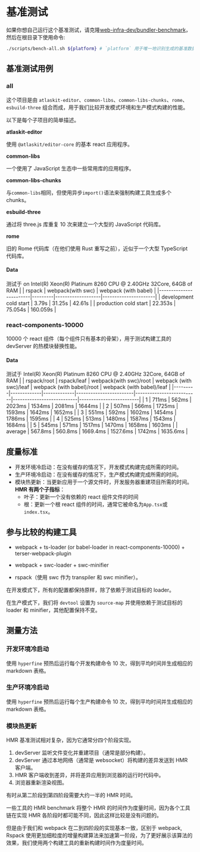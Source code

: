 # 基准测试

如果你想自己运行这个基准测试，请克隆[web-infra-dev/bundler-benchmark](https://github.com/web-infra-dev/bundler-benchmark)，然后在根目录下使用命令:

```bash
./scripts/bench-all.sh ${platform} # `platform` 用于唯一地识别生成的基准数据。
```

## 基准测试用例

### all

这个项目是由 `atlaskit-editor`、`common-libs`、`common-libs-chunks`、`rome`、`esbuild-three` 组合而成，用于我们比较开发模式环境和生产模式构建的性能。

以下是每个子项目的简单描述。

**atlaskit-editor**

使用 `@atlaskit/editor-core` 的基本 react 应用程序。

**common-libs**

一个使用了 JavaScript 生态中一些常用库的应用程序。

**common-libs-chunks**

与`common-libs`相同，但使用异步`import()`语法来强制构建工具生成多个 chunks。

**esbuild-three**

通过将 three.js 库重复 10 次来建立一个大型的 JavaScript 代码库。

**rome**

旧的 Rome 代码库（在他们使用 Rust 重写之前），近似于一个大型 TypeScript 代码库。

#### Data

测试于 on Intel(R) Xeon(R) Platinum 8260 CPU @ 2.40GHz 32Core, 64GB of RAM
| | rspack | webpack(with swc) | webpack (with babel) |
|------------------------|---------|-------------------|----------------------|
| development cold start | 3.79s | 31.25s | 42.61s |
| production cold start | 22.353s | 75.054s | 160.059s |

### react-components-10000

10000 个 react 组件（每个组件只有基本的骨架），用于测试构建工具的 devServer 的热模块替换性能。

#### Data

测试于 Intel(R) Xeon(R) Platinum 8260 CPU @ 2.40GHz 32Core, 64GB of RAM
| | rspack/root | rspack/leaf | webpack(with swc)/root | webpack (with swc)/leaf | webpack (with babel)/root | webpack (with babel)/leaf |
|---------|-------------|-------------|------------------------|--------------------------|---------------------------|-------------------------|
| 1 | 711ms | 562ms | 2023ms | 1534ms | 2081ms | 1644ms |
| 2 | 507ms | 566ms | 1725ms | 1593ms | 1642ms | 1652ms |
| 3 | 551ms | 592ms | 1602ms | 1454ms | 1786ms | 1595ms |
| 4 | 525ms | 513ms | 1480ms | 1587ms | 1543ms | 1684ms |
| 5 | 545ms | 571ms | 1517ms | 1470ms | 1658ms | 1603ms |
| average | 567.8ms | 560.8ms | 1669.4ms | 1527.6ms | 1742ms | 1635.6ms |

## 度量标准

- 开发环境冷启动：在没有缓存的情况下，开发模式构建完成所需的时间。
- 生产环境冷启动：在没有缓存的情况下，生产模式构建完成所需的时间。
- 模块热更新：当更新应用于一个源文件时，开发服务器重建项目所需的时间。
  **HMR 有两个子指标**：
  - 叶子：更新一个没有依赖的 react 组件文件的时间
  - 根：更新一个根 react 组件的时间，通常它被命名为`App.tsx`或`index.tsx`。

## 参与比较的构建工具

- webpack + ts-loader (or babel-loader in react-components-10000) + terser-webpack-plugin

- webpack + swc-loader + swc-minifier

- rspack（使用 swc 作为 transpiler 和 swc minifier）。

在开发模式下，所有的配置都保持原样，除了依赖于测试目标的 loader。

在生产模式下，我们将 `devtool` 设置为 `source-map` 并使用依赖于测试目标的 loader 和 minifier，其他配置保持不变。

## 测量方法

### 开发环境冷启动

使用 `hyperfine` 预热后运行每个开发构建命令 10 次，得到平均时间并生成相应的 markdown 表格。

### 生产环境冷启动

使用 `hyperfine` 预热后运行每个生产构建命令 10 次，得到平均时间并生成相应的 markdown 表格。

### 模块热更新

HMR 基准测试相对复杂，因为它通常分四个阶段实现。

1. devServer 监听文件变化并重建项目（通常是部分构建）。
2. devServer 通过本地网络（通常是 websocket）将构建的差异发送到 HMR 客户端。
3. HMR 客户端收到差异，并将差异应用到浏览器的运行时代码中。
4. 浏览器重新渲染视图。

有时从第二阶段到第四阶段需要大约一半的 HMR 时间。

一些工具的 HMR benchmark 将整个 HMR 的时间作为度量时间，因为各个工具链在实现 HMR 各阶段时都可能不同，因此这样比较是没有问题的。

但是由于我们和 webpack 在二到四阶段的实现基本一致，区别于 webpack, Rspack 使用更加细粒度的增量构建算法来加速第一阶段，为了更好展示该算法的效果，我们使用两个构建工具的重新构建时间作为度量时间。
